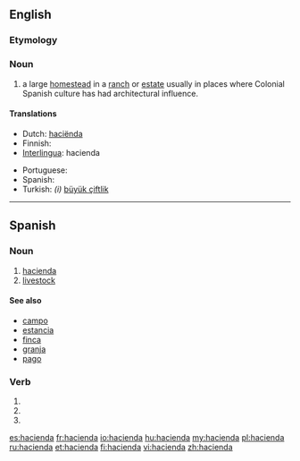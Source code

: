 {{also|Hacienda}}

==English==
{{wikipedia|Hacienda}}

===Etymology===
{{etyl|es}} {{term|hacienda|lang=es}}

===Noun===
{{en-noun}}

# a large [[homestead]] in a [[ranch]] or [[estate]] usually in places where Colonial Spanish culture has had architectural influence.

====Translations====
{{trans-top|homestead}}
* Dutch: [[haciënda]]
* Finnish: {{t+|fi|maatila}}
* [[Interlingua]]: hacienda
{{trans-mid}}
* Portuguese: {{t+|pt|fazenda|f}}
* Spanish: {{t+|es|hacienda|f}}
* Turkish: ''(i)'' [[büyük çiftlik ]]
{{trans-bottom}}
----

==Spanish==

===Noun===
{{es-noun-f}}

# [[#English|hacienda]]
# [[livestock]]

====See also====
* [[campo]] {{m}}
* [[estancia]] {{f}}
* [[finca]] {{f}}
* [[granja]] {{f}}
* [[pago]] {{m}}

===Verb===
{{es-verb-form|hacendar}}
 
# {{es-verb form of|ending=ar|mood=imperative|sense=affirmative|pers=2|formal=no|number=singular|[[hacendar]]}}
# {{es-verb form of|ending=ar|mood=indicative|tense=present|pers=2|formal=yes|number=singular|[[hacendar]]}}
# {{es-verb form of|ending=ar|mood=indicative|tense=present|pers=3|number=singular|[[hacendar]]}}

[[es:hacienda]]
[[fr:hacienda]]
[[io:hacienda]]
[[hu:hacienda]]
[[my:hacienda]]
[[pl:hacienda]]
[[ru:hacienda]]
[[et:hacienda]]
[[fi:hacienda]]
[[vi:hacienda]]
[[zh:hacienda]]